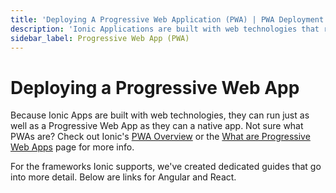```yaml
---
title: 'Deploying A Progressive Web Application (PWA) | PWA Deployment'
description: 'Ionic Applications are built with web technologies that run just as well as a Progressive Web App as they do a native app. Learn how to deploy a PWA with Ionic.'
sidebar_label: Progressive Web App (PWA)
---
```



# Deploying a Progressive Web App

Because Ionic Apps are built with web technologies, they can run just as well as a Progressive Web App as they can a native app. Not sure what PWAs are? Check out Ionic's <a href="https://ionicframework.com/pwa" target="_blank">PWA Overview</a> or the [What are Progressive Web Apps](../core-concepts/what-are-progressive-web-apps.mdx) page for more info.

For the frameworks Ionic supports, we've created dedicated guides that go into more detail. Below are links for Angular and React.

<DocsCards>
  <DocsCard header="Angular" href="../angular/pwa" img="/img/frameworks/angular.svg"></DocsCard>
  <DocsCard header="React" href="../react/pwa" img="/img/frameworks/react.svg"></DocsCard>
</DocsCards>
